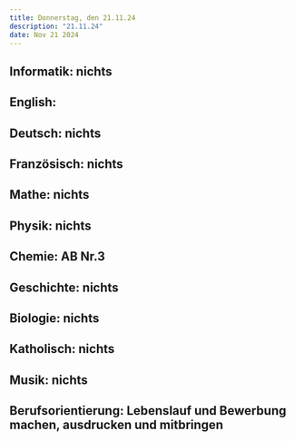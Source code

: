 ```yaml
---
title: Donnerstag, den 21.11.24
description: "21.11.24"
date: Nov 21 2024
---
```


## Informatik: nichts
## English: 
## Deutsch: nichts
## Französisch: nichts
## Mathe: nichts
## Physik: nichts
## Chemie: AB Nr.3
## Geschichte: nichts
## Biologie: nichts
## Katholisch: nichts
## Musik: nichts
## Berufsorientierung: Lebenslauf und Bewerbung machen, ausdrucken und mitbringen